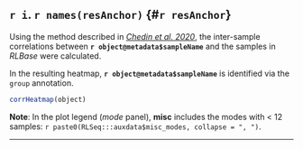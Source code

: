 ## `r i`. `r names(resAnchor)` {#`r resAnchor`}

Using the method described in [*Chedin et al. 2020*](https://doi.org/10.15252/embj.2020106394){target="_blank"}, the inter-sample correlations between **`r object@metadata$sampleName`** and the samples in *RLBase* were calculated. 

In the resulting heatmap, **`r object@metadata$sampleName`** is identified via the `group` annotation.

```r
corrHeatmap(object)
```

**Note**: In the plot legend (*mode* panel), **misc** includes the modes with < 12 samples: `r paste0(RLSeq:::auxdata$misc_modes, collapse = ", ")`.

***